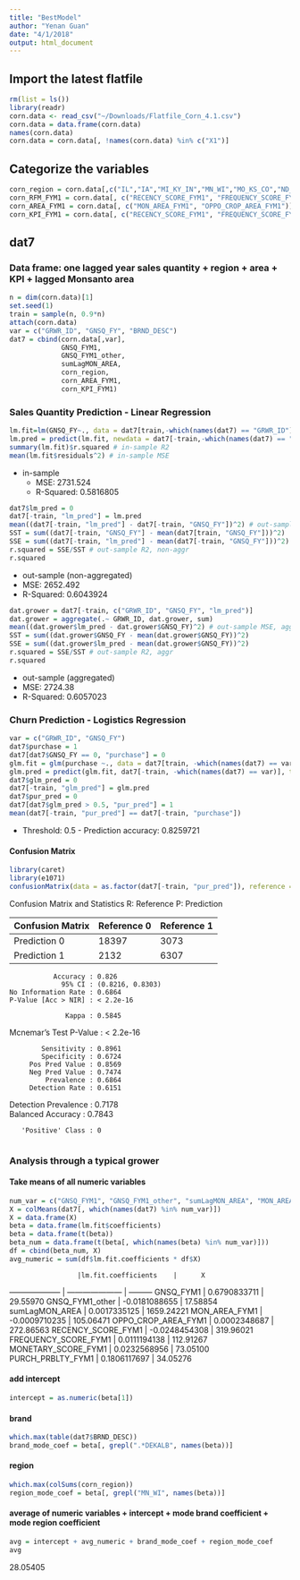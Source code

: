 ```yaml
---
title: "BestModel"
author: "Yenan Guan"
date: "4/1/2018"
output: html_document
---
```

## Import the latest flatfile
```r
rm(list = ls())
library(readr)
corn.data <- read_csv("~/Downloads/Flatfile_Corn_4.1.csv")
corn.data = data.frame(corn.data)
names(corn.data)
corn.data = corn.data[, !names(corn.data) %in% c("X1")]
```

## Categorize the variables
```r
corn_region = corn.data[,c("IL","IA","MI_KY_IN","MN_WI","MO_KS_CO","ND_SD","NE","OH_NorthEastern_sts","Unknown")]
corn_RFM_FYM1 = corn.data[, c("RECENCY_SCORE_FYM1", "FREQUENCY_SCORE_FYM1", "MONETARY_SCORE_FYM1")]
corn_AREA_FYM1 = corn.data[, c("MON_AREA_FYM1", "OPPO_CROP_AREA_FYM1")]
corn_KPI_FYM1 = corn.data[, c("RECENCY_SCORE_FYM1", "FREQUENCY_SCORE_FYM1", "MONETARY_SCORE_FYM1", "PURCH_PRBLTY_FYM1")]
```

## dat7
### Data frame: one lagged year sales quantity + region + area + KPI + lagged Monsanto area
```r
n = dim(corn.data)[1]
set.seed(1)
train = sample(n, 0.9*n)
attach(corn.data)
var = c("GRWR_ID", "GNSQ_FY", "BRND_DESC")
dat7 = cbind(corn.data[,var], 
             GNSQ_FYM1,
             GNSQ_FYM1_other,
             sumLagMON_AREA,
             corn_region,
             corn_AREA_FYM1,
             corn_KPI_FYM1)
```

### Sales Quantity Prediction - Linear Regression
```r
lm.fit=lm(GNSQ_FY~., data = dat7[train,-which(names(dat7) == "GRWR_ID")])
lm.pred = predict(lm.fit, newdata = dat7[-train,-which(names(dat7) == "GRWR_ID")])
summary(lm.fit)$r.squared # in-sample R2
mean(lm.fit$residuals^2) # in-sample MSE
```
* in-sample
    + MSE: 2731.524
    + R-Squared: 0.5816805

```r
dat7$lm_pred = 0
dat7[-train, "lm_pred"] = lm.pred
mean((dat7[-train, "lm_pred"] - dat7[-train, "GNSQ_FY"])^2) # out-sample MSE, non-aggr
SST = sum((dat7[-train, "GNSQ_FY"] - mean(dat7[train, "GNSQ_FY"]))^2)
SSE = sum((dat7[-train, "lm_pred"] - mean(dat7[-train, "GNSQ_FY"]))^2)
r.squared = SSE/SST # out-sample R2, non-aggr
r.squared 
```
* out-sample (non-aggregated)
+ MSE: 2652.492
+ R-Squared: 0.6043924

```r
dat.grower = dat7[-train, c("GRWR_ID", "GNSQ_FY", "lm_pred")]
dat.grower = aggregate(.~ GRWR_ID, dat.grower, sum)
mean((dat.grower$lm_pred - dat.grower$GNSQ_FY)^2) # out-sample MSE, aggr
SST = sum((dat.grower$GNSQ_FY - mean(dat.grower$GNSQ_FY))^2)
SSE = sum((dat.grower$lm_pred - mean(dat.grower$GNSQ_FY))^2)
r.squared = SSE/SST # out-sample R2, aggr
r.squared 
```
* out-sample (aggregated)
+ MSE: 2724.38
+ R-Squared: 0.6057023

### Churn Prediction - Logistics Regression
```r
var = c("GRWR_ID", "GNSQ_FY")
dat7$purchase = 1
dat7[dat7$GNSQ_FY == 0, "purchase"] = 0
glm.fit = glm(purchase ~., data = dat7[train, -which(names(dat7) == var)], family = binomial)
glm.pred = predict(glm.fit, dat7[-train, -which(names(dat7) == var)], type = "response")
dat7$glm_pred = 0
dat7[-train, "glm_pred"] = glm.pred
dat7$pur_pred = 0
dat7[dat7$glm_pred > 0.5, "pur_pred"] = 1
mean(dat7[-train, "pur_pred"] == dat7[-train, "purchase"]) 
```
* Threshold: 0.5 - Prediction accuracy: 0.8259721

#### Confusion Matrix
```r
library(caret)
library(e1071)
confusionMatrix(data = as.factor(dat7[-train, "pur_pred"]), reference = as.factor(dat7[-train, "purchase"]))
```
Confusion Matrix and Statistics
R: Reference
P: Prediction

  Confusion Matrix  |   Reference 0   |   Reference 1
------------------- | --------------- | --------------
  Prediction 0      | 18397           | 3073
  Prediction 1      | 2132            | 6307
                                          
               Accuracy : 0.826           
                 95% CI : (0.8216, 0.8303)
    No Information Rate : 0.6864          
    P-Value [Acc > NIR] : < 2.2e-16       
                                          
                  Kappa : 0.5845          
 Mcnemar's Test P-Value : < 2.2e-16       
                                          
            Sensitivity : 0.8961          
            Specificity : 0.6724          
         Pos Pred Value : 0.8569          
         Neg Pred Value : 0.7474          
             Prevalence : 0.6864          
         Detection Rate : 0.6151          
   Detection Prevalence : 0.7178          
      Balanced Accuracy : 0.7843          
                                          
       'Positive' Class : 0               
       
### Analysis through a typical grower
#### Take means of all numeric variables
```r
num_var = c("GNSQ_FYM1", "GNSQ_FYM1_other", "sumLagMON_AREA", "MON_AREA_FYM1", "OPPO_CROP_AREA_FYM1", "sumLagMON_AREA", "RECENCY_SCORE_FYM1", "FREQUENCY_SCORE_FYM1", "MONETARY_SCORE_FYM1", "PURCH_PRBLTY_FYM1")
X = colMeans(dat7[, which(names(dat7) %in% num_var)])
X = data.frame(X)
beta = data.frame(lm.fit$coefficients)
beta = data.frame(t(beta))
beta_num = data.frame(t(beta[, which(names(beta) %in% num_var)]))
df = cbind(beta_num, X)
avg_numeric = sum(df$lm.fit.coefficients * df$X)
```
                     |lm.fit.coefficients    |      X
-------------------- | --------------------- | ---------
GNSQ_FYM1            |       0.6790833711    | 29.55970
GNSQ_FYM1_other      |      -0.0181088655    | 17.58854
sumLagMON_AREA       |       0.0017335125    | 1659.24221
MON_AREA_FYM1        |      -0.0009710235    | 105.06471
OPPO_CROP_AREA_FYM1  |       0.0002348687    | 272.86563
RECENCY_SCORE_FYM1   |      -0.0248454308    | 319.96021
FREQUENCY_SCORE_FYM1 |       0.0111194138    | 112.91267
MONETARY_SCORE_FYM1  |       0.0232568956    |  73.05100
PURCH_PRBLTY_FYM1    |       0.1806117697    |  34.05276

#### add intercept
```r
intercept = as.numeric(beta[1])
```
#### brand 
```r
which.max(table(dat7$BRND_DESC))
brand_mode_coef = beta[, grepl(".*DEKALB", names(beta))]
```
#### region
```r
which.max(colSums(corn_region))
region_mode_coef = beta[, grepl("MN_WI", names(beta))]
```
#### average of numeric variables + intercept + mode brand coefficient + mode region coefficient
```r
avg = intercept + avg_numeric + brand_mode_coef + region_mode_coef
avg
```
28.05405

